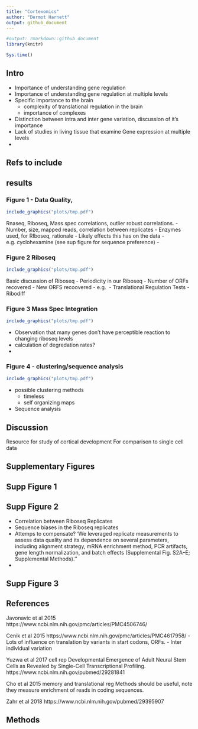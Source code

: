 ```yaml
---
title: "Cortexomics"
author: "Dermot Harnett"
output: github_document
---
```




```r
#output: rmarkdown::github_document
library(knitr)
```

```r
Sys.time()
```


## Intro
- Importance of understanding gene regulation
- Importance of understanding gene regulation at multiple levels
- Specific importance to the brain
	- complexity of translational regulation in the brain
	- importance of complexes
- Distinction between intra and inter gene variation, discussion of it's importance
- Lack of studies in living tissue that examine Gene expression at multiple levels
-  


## Refs to include


## results



###  Figure 1 - Data Quality, 

```r
include_graphics("plots/tmp.pdf")
```

Rnaseq, Riboseq, Mass spec correlations, outlier robust correlations.
- Number, size, mapped reads, correlation between replicates
- Enzymes used, for RIboseq, rationale
- Likely effects this has on the data - e.g. cyclohexamine (see sup figure for sequence preference)
- 

### Figure 2 Riboseq

```r
include_graphics("plots/tmp.pdf")

```
Basic discussion of Riboseq
- Periodicity in our Riboseq
- Number of ORFs recovered
- New ORFS recoovered - e.g. 
- Translational Regulation Tests - Ribodiff


### Figure 3 Mass Spec Integration
```r
include_graphics("plots/tmp.pdf")

```
 - Observation that many genes don't have perceptible reaction to changing riboseq levels
 - calculation of degredation rates?
 -  

### Figure 4 - clustering/sequence analysis
```r
include_graphics("plots/tmp.pdf")
```

- possible clustering methods
	- timeless
	- self organizing maps

- Sequence analysis

## Discussion
Resource for study of cortical development
For comparison to single cell data



## Supplementary Figures

## Supp Figure 1

## Supp Figure 2
- Correlation between Riboseq Replicates
- Sequence biases in the Riboseq replicates
- Attemps to compensate?
'We leveraged replicate measurements to assess data quality and its dependence on several parameters, including alignment strategy, mRNA enrichment method, PCR artifacts, gene length normalization, and batch effects (Supplemental Fig. S2A–E; Supplemental Methods).''
- 

## Supp Figure 3

## References
Javonavic et al 2015
https://www.ncbi.nlm.nih.gov/pmc/articles/PMC4506746/

Cenik et al 2015
https://www.ncbi.nlm.nih.gov/pmc/articles/PMC4617958/
 - Lots of influence on translation by variants in start codons, ORFs.
 - Inter individual variation

Yuzwa et al 2017 cell rep
Developmental Emergence of Adult Neural Stem Cells as Revealed by Single-Cell Transcriptional Profiling.
https://www.ncbi.nlm.nih.gov/pubmed/29281841


Cho et al 2015
memory and translational reg
Methods should be useful, note they measure enrichment of reads in coding sequences.

Zahr et al 2018
https://www.ncbi.nlm.nih.gov/pubmed/29395907



## Methods


